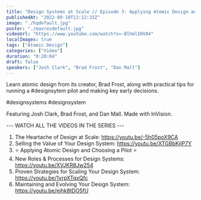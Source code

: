 ```yaml
---
title: "Design Systems at Scale // Episode 3: Applying Atomic Design and Choosing a Pilot"
publishedAt: "2022-09-10T13:12:33Z"
image: "./hqdefault.jpg"
poster: "./maxresdefault.jpg"
videoUrl: "https://www.youtube.com/watch?v=-BlhmlIHV84"
localImages: true
tags: ["Atomic Design"]
categories: ["Video"]
duration: "0:20:04"
draft: false
speakers: ["Josh Clark", "Brad Frost", "Dan Mall"]
---
```


Learn atomic design from its creator, Brad Frost, along with practical tips for running a #designsytem pilot and making key early decisions.

#designsystems #designsystem

Featuring Josh Clark, Brad Frost, and Dan Mall. Made with InVision.

--- WATCH ALL THE VIDEOS IN THE SERIES ---

1. The Heartache of Design at Scale: https://youtu.be/-5h05poX9CA
2. Selling the Value of Your Design System: https://youtu.be/XTGBbKjIP7Y
3. ⭐️ Applying Atomic Design and Choosing a Pilot ⭐️
4. New Roles & Processes for Design Systems: https://youtu.be/XVJKR8Jw254
5. Proven Strategies for Scaling Your Design System: https://youtu.be/1yrpXTqxQfc
6. Maintaining and Evolving Your Design System: https://youtu.be/ejhk8tDO5fU
